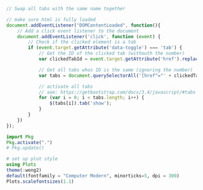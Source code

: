 <!-- JS Code -->

```js
// Swap all tabs with the same name together

// make sure html is fully loaded
document.addEventListener("DOMContentLoaded", function(){
	// Add a click event listener to the document
	document.addEventListener('click', function (event) {
		// Check if the clicked element is a tab
		if (event.target.getAttribute('data-toggle') === 'tab') {
			// Get the ID of the clicked tab (withouth the number)
			var clickedTabId = event.target.getAttribute('href').replace(/-[0-9]*/g, '');

			// Get all tabs whos ID is the same (ignoring the number)
			var tabs = document.querySelectorAll('[href^="' + clickedTabId + '"][data-toggle="tab"]')

			// activate all tabs
			// see: https://getbootstrap.com/docs/3.4/javascript/#tabs
			for (var i = 0; i < tabs.length; i++) {
				$(tabs[i]).tab('show');
			}
		}
	})
});
```

<!-- activate julia environment -->
```julia
import Pkg
Pkg.activate(".")
# Pkg.update()

# set up plot style
using Plots
theme(:wong2)
default(fontfamily = "Computer Modern", minorticks=5, dpi = 300)
Plots.scalefontsizes(1.1)
```
